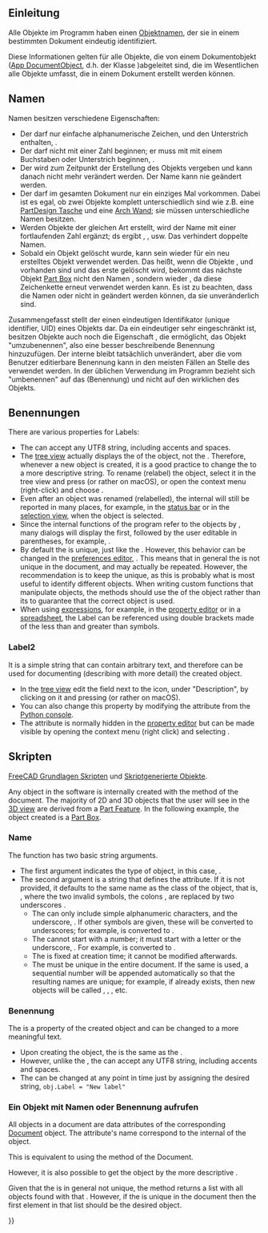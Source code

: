 <languages/>

<span id="Introduction"></span>
== Einleitung ==

{{TOCright}}

Alle Objekte im Programm haben einen [[Object_name/de|Objektnamen]], der sie in einem bestimmten Dokument eindeutig identifiziert.

Diese Informationen gelten für alle Objekte, die von einem Dokumentobjekt ([[App_DocumentObject/de|App DocumentObject]], d.h. der Klasse {{Incode|App::DocumentObject}})abgeleitet sind, die im Wesentlichen alle Objekte umfasst, die in einem Dokument erstellt werden können.

<span id="Names"></span>
== Namen ==

Namen besitzen verschiedene Eigenschaften:
* Der {{incode|Name}} darf nur einfache alphanumerische Zeichen, und den Unterstrich enthalten, {{incode|[_0-9a-zA-Z]}}.
* Der {{incode|Name}} darf nicht mit einer Zahl beginnen; er muss mit mit einem Buchstaben oder Unterstrich beginnen, {{incode|[_a-zA-Z]}}.
* Der {{incode|Name}} wird zum Zeitpunkt der Erstellung des Objekts vergeben und kann danach nicht mehr verändert werden. Der Name kann nie geändert werden.
* Der {{incode|Name}} darf im gesamten Dokument nur ein einziges Mal vorkommen. Dabei ist es egal, ob zwei Objekte komplett unterschiedlich sind wie z.B. eine [[PartDesign_Pocket/de|PartDesign Tasche]] und eine [[Arch_Wall/de|Arch Wand]]; sie müssen unterschiedliche Namen besitzen.
* Werden Objekte der gleichen Art erstellt, wird der Name mit einer fortlaufenden Zahl ergänzt; ds ergibt {{incode|Box}}, {{incode|Box001}}, {{incode|Box002}} usw. Das verhindert doppelte Namen.
* Sobald ein Objekt gelöscht wurde, kann sein {{incode|Name}} wieder für ein neu erstelltes Objekt verwendet werden. Das heißt, wenn die Objekte {{incode|Box}}, {{incode|Box001}} und {{incode|Box002}} vorhanden sind und das erste gelöscht wird, bekommt das nächste Objekt [[Part_Box|Part Box]] nicht den Namen {{incode|Box003}}, sondern wieder {{incode|Box}}, da diese Zeichenkette erneut verwendet werden kann. Es ist zu beachten, dass die Namen {{incode|Box001}} oder {{incode|Box002}} nicht in {{incode|Box}} geändert werden können, da sie unveränderlich sind.

Zusammengefasst stellt der {{incode|Name}} einen eindeutigen Identifikator (unique identifier, UID) eines Objekts dar. Da ein eindeutiger {{incode|Name}} sehr eingeschränkt ist, besitzen Objekte auch noch die Eigenschaft {{incode|Label}}, die ermöglicht, das Objekt "umzubenennen", also eine besser beschreibende Benennung hinzuzufügen. Der interne {{incode|Name}} bleibt tatsächlich unverändert, aber die vom Benutzer editierbare Benennung {{incode|Label}} kann in den meisten Fällen an Stelle des  {{incode|Namens}} verwendet werden. In der üblichen Verwendung im Programm bezieht sich "umbenennen" auf das {{incode|Label}} (Benennung) und nicht auf den wirklichen {{incode|Namen}} des Objekts.

<span id="Labels"></span>
== Benennungen ==

There are various properties for Labels:
* The {{incode|Label}} can accept any UTF8 string, including accents and spaces.
* The [[tree_view|tree view]] actually displays the {{incode|Label}} of the object, not the {{incode|Name}}. Therefore, whenever a new object is created, it is a good practice to change the {{incode|Label}} to a more descriptive string. To rename (relabel) the object, select it in the tree view and press {{KEY|F2}} (or rather {{KEY|Return}} on macOS), or open the context menu (right-click) and choose {{MenuCommand|Rename}}.
* Even after an object was renamed (relabelled), the internal {{incode|Name}} will still be reported in many places, for example, in the [[Status_bar|status bar]] or in the [[Selection_view|selection view]], when the object is selected.
* Since the internal functions of the program refer to the objects by {{incode|Name}}, many dialogs will display the {{incode|Name}} first, followed by the user editable {{incode|Label}} in parentheses, for example, {{incode|Box (Extruded piece)}}.
* By default the {{incode|Label}} is unique, just like the {{incode|Name}}. However, this behavior can be changed in the [[Preferences_Editor|preferences editor]], {{MenuCommand|Edit → Preferences → General → Document → Allow duplicate object labels in one document}}. This means that in general the {{incode|Label}} is not unique in the document, and may actually be repeated. However, the recommendation is to keep the {{incode|Label}} unique, as this is probably what is most useful to identify different objects. When writing custom functions that manipulate objects, the methods should use the {{incode|Name}} of the object rather than its {{incode|Label}} to guarantee that the correct object is used.
* When using [[Expressions|expressions]], for example, in the [[Property_editor|property editor]] or in a [[Spreadsheet|spreadsheet]], the Label can be referenced using double brackets made of the less than and greater than symbols.

{{Code|code=
<<Custom Label With Spaces>>.Height
<<Label may use UTF8 characters>>.Width
}}

=== Label2 ===

It is a simple string that can contain arbitrary text, and therefore can be used for documenting (describing with more detail) the created object.
* In the [[Tree_view|tree view]] edit the field next to the icon, under "Description", by clicking on it and pressing {{KEY|F2}} (or rather {{KEY|Return}} on macOS).
* You can also change this property by modifying the {{incode|Label2}} attribute from the [[Python_console|Python console]].
* The {{PropertyData|Label2}} attribute is normally hidden in the [[Property_editor|property editor]] but can be made visible by opening the context menu (right click) and selecting {{MenuCommand|Show all}}.

<span id="Scripting"></span>
== Skripten ==

{{Emphasis|Siehe auch:}} [[FreeCAD_Scripting_Basics/de|FreeCAD Grundlagen Skripten]] und [[Scripted_objects/de|Skriptgenerierte Objekte]].

Any object in the software is internally created with the {{incode|addObject()}} method of the document. The majority of 2D and 3D objects that the user will see in the [[3D_view|3D view]] are derived from a [[Part_Feature|Part Feature]]. In the following example, the object created is a [[Part_Box|Part Box]].

{{Code|code=
import FreeCAD as App

doc = App.newDocument()
obj = doc.addObject("Part::Box", "Name")
obj.Label = "Custom label"
}}

=== Name ===

The {{incode|addObject}} function has two basic string arguments.

* The first argument indicates the type of object, in this case, {{incode|"Part::Box"}}.
* The second argument is a string that defines the {{incode|Name}} attribute. If it is not provided, it defaults to the same name as the class of the object, that is, {{incode|"Part__Box"}}, where the two invalid symbols, the colons {{incode|::}}, are replaced by two underscores {{incode|__}}.
** The {{incode|Name}} can only include simple alphanumeric characters, and the underscore, {{incode|[_0-9a-zA-Z]}}. If other symbols are given, these will be converted to underscores; for example, {{incode|"A+B:C*"}} is converted to {{incode|"A_B_C_"}}.
** The {{incode|Name}} cannot start with a number; it must start with a letter or the underscore, {{incode|[_a-zA-Z]}}. For example, {{incode|"123ABC"}} is converted to {{incode|"_23ABC"}}.
** The {{incode|Name}} is fixed at creation time; it cannot be modified afterwards.
** The {{incode|Name}} must be unique in the entire document. If the same {{incode|"Name"}} is used, a sequential number will be appended automatically so that the resulting names are unique; for example, if {{incode|"Name"}} already exists, then new objects will be called {{incode|"Name001"}}, {{incode|"Name002"}}, {{incode|"Name003"}}, etc.

<span id="Label"></span>
=== Benennung ===

The {{incode|Label}} is a property of the created object and can be changed to a more meaningful text.
* Upon creating the object, the {{incode|Label}} is the same as the {{incode|Name}}.
* However, unlike the {{incode|Name}}, the {{incode|Label}} can accept any UTF8 string, including accents and spaces.
* The {{incode|Label}} can be changed at any point in time just by assigning the desired string, <code>obj.Label = "New label"</code>

<span id="Getting_an_object_by_Name_or_Label"></span>
=== Ein Objekt mit Namen oder Benennung aufrufen ===

All objects in a document are data attributes of the corresponding [[App_DocumentObject|Document]] object. The attribute's name correspond to the internal {{incode|Name}} of the object.

{{Code|code=
import FreeCAD as App

obj1 = App.ActiveDocument.Box
obj2 = App.ActiveDocument.Box001
obj3 = App.ActiveDocument.Box002
}}

This is equivalent to using the {{incode|getObject}} method of the Document.
{{Code|code=
import FreeCAD as App

obj1 = App.ActiveDocument.getObject('Box')
obj2 = App.ActiveDocument.getObject('Box001')
obj3 = App.ActiveDocument.getObject('Box002')
}}

However, it is also possible to get the object by the more descriptive {{incode|Label}}.
{{Code|code=
import FreeCAD as App

obj1 = App.ActiveDocument.getObjectsByLabel("Concrete wall")[0]
obj2 = App.ActiveDocument.getObjectsByLabel("Custom parallelepiped")[0]
obj3 = App.ActiveDocument.getObjectsByLabel("Some special name for this cube__002")[0]
}}

Given that the {{incode|Label}} is in general not unique, the {{incode|getObjectsByLabel}} method returns a list with all objects found with that {{incode|Label}}. However, if the {{incode|Label}} is unique in the document then the first element in that list should be the desired object.

{{Userdocnavi{{#translation:}}}}